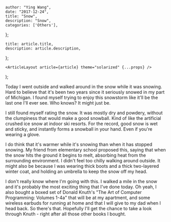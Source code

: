 

    author: "Ying Wang",
    date: "2017-12-24",
    title: "Snow",
    description: "Snow",
    categories: ['Others'],
};

    title: article.title,
    description: article.description,
};

    <ArticleLayout article={article} theme="solarized" {...props} />
);


Today I went outside and walked around in the snow while it was snowing. Hard to believe that it's been two years since it seriously snowed in my part of Michigan. I found myself trying to enjoy this snowstorm like it'll be the last one I'll ever see. Who knows? It might just be.

I still found myself rating the snow. It was mostly dry and powdery, without the clumpiness that would make a good snowball. Kind of like the artificial crushed ice snow at indoor ski resorts. For the record, good snow is wet and sticky, and instantly forms a snowball in your hand. Even if you're wearing a glove.

I do think that it's warmer while it's snowing than when it has stopped snowing. My friend from elementary school proposed this, saying that when the snow hits the ground it begins to melt, absorbing heat from the surrounding environment. I didn't feel too chilly walking around outside. It might also be because I was wearing thick boots and a thick two-layered winter coat, and holding an umbrella to keep the snow off my head.

I don't really know where I'm going with this. I walked a mile in the snow and it's probably the most exciting thing that I've done today. Oh yeah, I also bought a boxed set of Donald Knuth's "The Art of Computer Programming: Volumes 1-4a" that will be at my apartment, and some wireless earbuds for running at home and that I will give to my dad when I head back. So there's that. Hopefully I'll get the chance to take a look through Knuth - right after all those other books I bought.
